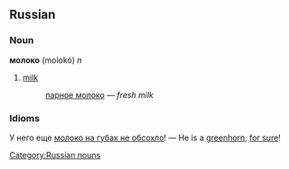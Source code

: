 ==Russian==
[[Category:Russian nouns]]
===Noun===
'''молоко''' (molokó) ''n''

#[[milk]]
#: [[парное молоко]] — ''fresh milk''

===Idioms===
У него еще [[молоко на губах не обсохло]]! — He is a [[greenhorn]], [[for sure]]!